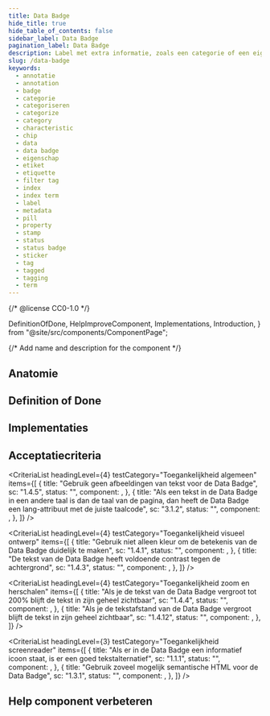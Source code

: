 ```yaml
---
title: Data Badge
hide_title: true
hide_table_of_contents: false
sidebar_label: Data Badge
pagination_label: Data Badge
description: Label met extra informatie, zoals een categorie of een eigenschap.
slug: /data-badge
keywords:
  - annotatie
  - annotation
  - badge
  - categorie
  - categoriseren
  - categorize
  - category
  - characteristic
  - chip
  - data
  - data badge
  - eigenschap
  - etiket
  - etiquette
  - filter tag
  - index
  - index term
  - label
  - metadata
  - pill
  - property
  - stamp
  - status
  - status badge
  - sticker
  - tag
  - tagged
  - tagging
  - term
---
```


{/* @license CC0-1.0 */}

  DefinitionOfDone,
  HelpImproveComponent,
  Implementations,
  Introduction,
} from "@site/src/components/ComponentPage";

{/* Add name and description for the component */}


<Introduction component={component} headingLevel={1} description={description} />

<ComponentAliases component={component} />

## Anatomie

<ComponentAnatomy component={component} illustration={DataBadgeIllustration} />

## Definition of Done

<DefinitionOfDone component={component} headingLevel={3} />

## Implementaties

<Implementations component={component} headingLevel={3} />

## Acceptatiecriteria

<AcIntro />

<CriteriaList
  headingLevel={4}
  testCategory="Toegankelijkheid algemeen"
  items={[
    {
      title: "Gebruik geen afbeeldingen van tekst voor de Data Badge",
      sc: "1.4.5",
      status: "",
      component: <Wcag145 />,
    },
    {
      title:
        "Als een tekst in de Data Badge in een andere taal is dan de taal van de pagina, dan heeft de Data Badge een lang-attribuut met de juiste taalcode",
      sc: "3.1.2",
      status: "",
      component: <Wcag312 />,
    },
  ]}
/>

<CriteriaList
  headingLevel={4}
  testCategory="Toegankelijkheid visueel ontwerp"
  items={[
    {
      title: "Gebruik niet alleen kleur om de betekenis van de Data Badge duidelijk te maken",
      sc: "1.4.1",
      status: "",
      component: <Wcag141 />,
    },
    {
      title: "De tekst van de Data Badge heeft voldoende contrast tegen de achtergrond",
      sc: "1.4.3",
      status: "",
      component: <Wcag143 />,
    },
  ]}
/>

<CriteriaList
  headingLevel={4}
  testCategory="Toegankelijkheid zoom en herschalen"
  items={[
    {
      title: "Als je de tekst van de Data Badge vergroot tot 200% blijft de tekst in zijn geheel zichtbaar",
      sc: "1.4.4",
      status: "",
      component: <Wcag144 />,
    },
    {
      title: "Als je de tekstafstand van de Data Badge vergroot blijft de tekst in zijn geheel zichtbaar",
      sc: "1.4.12",
      status: "",
      component: <Wcag1412 />,
    },
  ]}
/>

<CriteriaList
  headingLevel={3}
  testCategory="Toegankelijkheid screenreader"
  items={[
    {
      title: "Als er in de Data Badge een informatief icoon staat, is er een goed tekstalternatief",
      sc: "1.1.1",
      status: "",
      component: <Wcag111 />,
    },
    {
      title: "Gebruik zoveel mogelijk semantische HTML voor de Data Badge",
      sc: "1.3.1",
      status: "",
      component: <Wcag131 />,
    },
  ]}
/>

## Help component verbeteren

<HelpImproveComponent component={component} headingLevel={3} />
